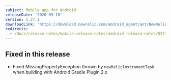 ```yaml
---
subject: Mobile app for Android
releaseDate: '2020-09-10'
version: 5.27.1
downloadLink: 'https://download.newrelic.com/android_agent/ant/NewRelic_Android_Agent_5.27.1.zip'
redirects:
  - /docs/release-notes/mobile-release-notes/android-release-notes/5271
---
```


## Fixed in this release

* Fixed MissingPropertyException thrown by `newRelicInstrumentTask` when building with Android Gradle Plugin 2.x
